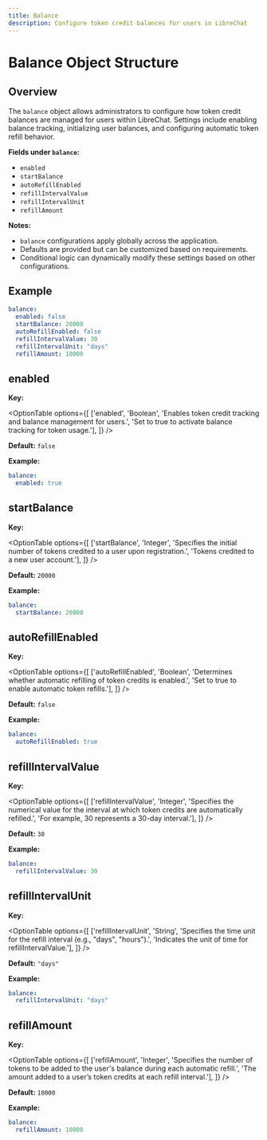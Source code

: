 ```yaml
---
title: Balance
description: Configure token credit balances for users in LibreChat
---
```


# Balance Object Structure

## Overview

The `balance` object allows administrators to configure how token credit balances are managed for users within LibreChat. Settings include enabling balance tracking, initializing user balances, and configuring automatic token refill behavior.

**Fields under `balance`:**

- `enabled`
- `startBalance`
- `autoRefillEnabled`
- `refillIntervalValue`
- `refillIntervalUnit`
- `refillAmount`

**Notes:**

- `balance` configurations apply globally across the application.
- Defaults are provided but can be customized based on requirements.
- Conditional logic can dynamically modify these settings based on other configurations.


## Example

```yaml filename="balance"
balance:
  enabled: false
  startBalance: 20000
  autoRefillEnabled: false
  refillIntervalValue: 30
  refillIntervalUnit: "days"
  refillAmount: 10000
```


## enabled

**Key:**

<OptionTable
    options={[
        ['enabled', 'Boolean', 'Enables token credit tracking and balance management for users.', 'Set to true to activate balance tracking for token usage.'],
    ]}
/>

**Default:** `false`

**Example:**

```yaml filename="balance / enabled"
balance:
  enabled: true
```


## startBalance

**Key:**

<OptionTable
    options={[
        ['startBalance', 'Integer', 'Specifies the initial number of tokens credited to a user upon registration.', 'Tokens credited to a new user account.'],
    ]}
/>

**Default:** `20000`

**Example:**

```yaml filename="balance / startBalance"
balance:
  startBalance: 20000
```


## autoRefillEnabled

**Key:**

<OptionTable
    options={[
        ['autoRefillEnabled', 'Boolean', 'Determines whether automatic refilling of token credits is enabled.', 'Set to true to enable automatic token refills.'],
    ]}
/>

**Default:** `false`

**Example:**

```yaml filename="balance / autoRefillEnabled"
balance:
  autoRefillEnabled: true
```


## refillIntervalValue

**Key:**

<OptionTable
    options={[
        ['refillIntervalValue', 'Integer', 'Specifies the numerical value for the interval at which token credits are automatically refilled.', 'For example, 30 represents a 30-day interval.'],
    ]}
/>

**Default:** `30`

**Example:**

```yaml filename="balance / refillIntervalValue"
balance:
  refillIntervalValue: 30
```


## refillIntervalUnit

**Key:**

<OptionTable
    options={[
        ['refillIntervalUnit', 'String', 'Specifies the time unit for the refill interval (e.g., "days", "hours").', 'Indicates the unit of time for refillIntervalValue.'],
    ]}
/>

**Default:** `"days"`

**Example:**

```yaml filename="balance / refillIntervalUnit"
balance:
  refillIntervalUnit: "days"
```


## refillAmount

**Key:**

<OptionTable
    options={[
        ['refillAmount', 'Integer', 'Specifies the number of tokens to be added to the user\'s balance during each automatic refill.', 'The amount added to a user’s token credits at each refill interval.'],
    ]}
/>

**Default:** `10000`

**Example:**

```yaml filename="balance / refillAmount"
balance:
  refillAmount: 10000
```